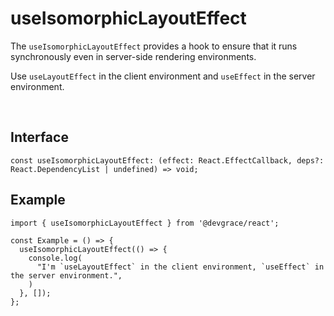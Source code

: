 # useIsomorphicLayoutEffect

The `useIsomorphicLayoutEffect` provides a hook to ensure that it runs synchronously even in server-side rendering environments.

Use `useLayoutEffect` in the client environment and `useEffect` in the server environment.

<br />

## Interface
```tsx
const useIsomorphicLayoutEffect: (effect: React.EffectCallback, deps?: React.DependencyList | undefined) => void;
```

## Example

```tsx
import { useIsomorphicLayoutEffect } from '@devgrace/react';

const Example = () => {
  useIsomorphicLayoutEffect(() => {
    console.log(
      "I'm `useLayoutEffect` in the client environment, `useEffect` in the server environment.",
    )
  }, []);
};